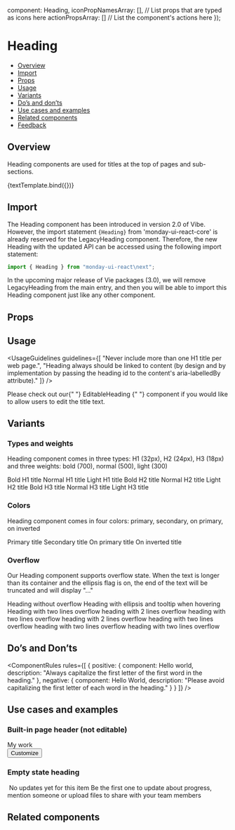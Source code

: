 
  component: Heading,
  iconPropNamesArray: [], // List props that are typed as icons here
  actionPropsArray: [] // List the component's actions here
});

<Meta title="Text/Heading" component={Heading} argTypes={metaSettings.argTypes} decorators={metaSettings.decorators} />

<!--- Component template -->


# Heading

<!--- Component documentation -->

- [Overview](#overview)
- [Import](#import)
- [Props](#props)
- [Usage](#usage)
- [Variants](#variants)
- [Do’s and don’ts](#dos-and-donts)
- [Use cases and examples](#use-cases-and-examples)
- [Related components](#related-components)
- [Feedback](#feedback)

## Overview

Heading components are used for titles at the top of pages and sub-sections.

<Canvas>
  <Story name="Overview" args={{ children: "Title" }}>
    {textTemplate.bind({})}
  </Story>
</Canvas>

## Import

The Heading component has been introduced in version 2.0 of Vibe.
However, the import statement `{Heading}` from 'monday-ui-react-core' is already reserved for the <Link href="/?path=/docs/text-legacyheading--overview">LegacyHeading</Link> component.
Therefore, the new Heading with the updated API can be accessed using the following import statement:

```javascript
import { Heading } from "monday-ui-react\next";
```

In the upcoming major release of Vie packages (3.0), we will remove LegacyHeading from the main entry, and then you will be able to import this Heading component
just like any other component.

## Props

<ArgsTable story="Overview" />

## Usage

<UsageGuidelines
  guidelines={[
    "Never include more than one H1 title per web page.",
    "Heading always should be linked to content (by design and by implementation by passing the heading id to the content's aria-labelledBy attribute)."
  ]}
/>

<Tip title="Not what you were looking for?">
  Please check out our{" "}
  <Link href="/?path=/docs/inputs-editableheading--overview" withoutSpacing size={Link.sizes.SMALL}>
    EditableHeading
  </Link>{" "}
  component if you would like to allow users to edit the title text.
</Tip>

## Variants

### Types and weights

Heading component comes in three types: H1 (32px), H2 (24px), H3 (18px) and three weights: bold (700), normal (500), light (300)

<Canvas>
  <Story name="Types and weights">
    <Flex
      gap={Flex.gaps.SMALL}
      direction={Flex.directions.COLUMN}
      justify={Flex.justify.START}
      align={Flex.align.START}
    >
      <Heading type={Heading.types.H1} weight={Heading.weights.BOLD}>
        Bold H1 title
      </Heading>
      <Heading type={Heading.types.H1} weight="normal">
        Normal H1 title
      </Heading>
      <Heading type={Heading.types.H1} weight={Heading.weights.LIGHT}>
        Light H1 title
      </Heading>
      <Heading type={Heading.types.H2} weight={Heading.weights.BOLD}>
        Bold H2 title
      </Heading>
      <Heading type={Heading.types.H2} weight={Heading.weights.NORMAL}>
        Normal H2 title
      </Heading>
      <Heading type={Heading.types.H2} weight={Heading.weights.LIGHT}>
        Light H2 title
      </Heading>
      <Heading type={Heading.types.H3} weight={Heading.weights.BOLD}>
        Bold H3 title
      </Heading>
      <Heading type={Heading.types.H3} weight={Heading.weights.NORMAL}>
        Normal H3 title
      </Heading>
      <Heading type={Heading.types.H3} weight={Heading.weights.LIGHT}>
        Light H3 title
      </Heading>
    </Flex>
  </Story>
</Canvas>

### Colors

Heading component comes in four colors: primary, secondary, on primary, on inverted

<Canvas>
  <Story name="Colors">
    <Flex direction={Flex.directions.COLUMN} align={Flex.align.START} gap={Flex.gaps.SMALL}>
      <Heading type={Heading.types.H2} color={Heading.colors.PRIMARY}>
        Primary title
      </Heading>
      <Heading type={Heading.types.H2} type={Heading.types.H2} type={Heading.types.H2} color={Heading.colors.SECONDARY}>
        Secondary title
      </Heading>
      <Heading
        element="div"
        type={Heading.types.H2}
        className={styles.primaryBackground}
        align={Heading.align.CENTER}
        color={Heading.colors.ON_PRIMARY}
      >
        On primary title
      </Heading>
      <Heading
        element="div"
        type={Heading.types.H2}
        className={styles.invertedBackground}
        align={Heading.align.CENTER}
        color={Heading.colors.ON_INVERTED}
      >
        On inverted title
      </Heading>
    </Flex>
  </Story>
</Canvas>

### Overflow

Our Heading component supports overflow state.
When the text is longer than its container and the ellipsis flag is on, the end of the text will be truncated and will display "..."

<Canvas>
  <Story name="Overflow" play={titleOverflowSuite}>
    <Flex
      id={OVERFLOW_TITLE_CONTAINER_ID}
      direction={Flex.directions.COLUMN}
      gap={Flex.gaps.MEDIUM}
      align={Flex.align.STRETCH}
      style={{ width: "50%" }}
    >
      <Heading type={Heading.types.H2} ellipsis={false}>
        Heading without overflow
      </Heading>
      <Heading
        type={Heading.types.H2}
        ellipsis
        /**for testing purposes**/
        data-testid={ONE_LINE_ELLIPSIS_TEST_ID}
        tooltipProps={{
          containerSelector: `#${OVERFLOW_TITLE_CONTAINER_ID}`
        }}
      >
        Heading with ellipsis and tooltip when hovering
      </Heading>
      <div>
        <Heading type={Heading.types.H2} ellipsis withoutTooltip maxLines={2}>
          Heading with two lines overflow heading with 2 lines overflow heading with two lines overflow heading with 2
          lines overflow heading with two lines overflow heading with two lines overflow heading with two lines overflow
        </Heading>
      </div>
    </Flex>
  </Story>
</Canvas>

## Do’s and Don’ts

<ComponentRules
  rules={[
    {
      positive: {
        component: <Heading>Hello world</Heading>,
        description: "Always capitalize the first letter of the first word in the heading."
      },
      negative: {
        component: <Heading>Hello World</Heading>,
        description: "Please avoid capitalizing the first letter of each word in the heading."
      }
    }
  ]}
/>

## Use cases and examples

### Built-in page header (not editable)

<Canvas>
  <Story name="Not editable header of a page">
    <div style={{ width: "100%" }}>
      <Heading type={Heading.types.H1} id="my-work-id">
        My work
      </Heading>
      <Divider />
      <div
        className={styles["page-header_commands"]}
        style={{ display: "flex", alignItems: "center" }}
        aria-labelledby="my-work-id"
      >
        <Search wrapperClassName={styles["page-header_search"]} placeholder="Search" />
        <Checkbox label="Hide done items" checked />
        <Button leftIcon={Custom} kind={Button.kinds.TERTIARY}>
          Customize
        </Button>
      </div>
    </div>
  </Story>
</Canvas>

### Empty state heading

<Canvas>
  <Story name="Empty state heading">
    <div className={styles["empty-state-container"]} aria-labelledby="empty-state-id">
      <img style={{ width: "290px" }} src={emptyStateExample} alt="" />
      <Heading type={Heading.types.H2} id="empty-state-id">
        No updates yet for this item
      </Heading>
      <span style={{ width: "50%", textAlign: "center" }}>
        Be the first one to update about progress, mention someone or upload files to share with your team members
      </span>
    </div>
  </Story>
</Canvas>

## Related components

<RelatedComponents componentsNames={[]} />
